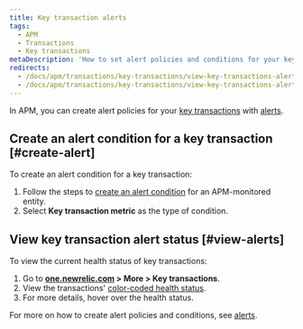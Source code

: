 ```yaml
---
title: Key transaction alerts
tags:
  - APM
  - Transactions
  - Key transactions
metaDescription: 'How to set alert policies and conditions for your key transactions.'
redirects:
  - /docs/apm/transactions/key-transactions/view-key-transactions-alert-policies-conditions
  - /docs/apm/transactions/key-transactions/view-key-transactions-alert-information
---
```


In APM, you can create alert policies for your [key transactions](/docs/apm/transactions/key-transactions/key-transactions-tracking-important-transactions-or-events) with [alerts](/docs/alerts).

## Create an alert condition for a key transaction [#create-alert]

To create an alert condition for a key transaction:

1. Follow the steps to [create an alert condition](/docs/alerts/new-relic-alerts/defining-conditions/define-alert-conditions#create-condition) for an APM-monitored entity.
2. Select **Key transaction metric** as the type of condition.

## View key transaction alert status [#view-alerts]

To view the current health status of key transactions:

1. Go to **[one.newrelic.com](https://one.newrelic.com) > More > Key transactions**.
2. View the transactions' [color-coded health status](/docs/alerts/new-relic-alerts/configuring-alert-policies/identify-entities-without-alert-policies).
3. For more details, hover over the health status.

For more on how to create alert policies and conditions, see [alerts](/docs/alerts/new-relic-alerts).
